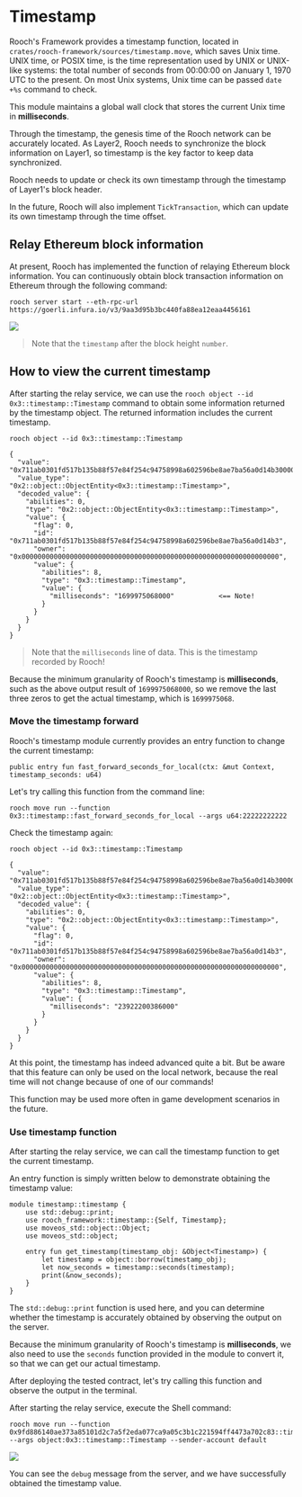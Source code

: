 # Timestamp

Rooch's Framework provides a timestamp function, located in `crates/rooch-framework/sources/timestamp.move`, which saves Unix time. UNIX time, or POSIX time, is the time representation used by UNIX or UNIX-like systems: the total number of seconds from 00:00:00 on January 1, 1970 UTC to the present. On most Unix systems, Unix time can be passed `date +%s` command to check.

This module maintains a global wall clock that stores the current Unix time in **milliseconds**.

Through the timestamp, the genesis time of the Rooch network can be accurately located. As Layer2, Rooch needs to synchronize the block information on Layer1, so timestamp is the key factor to keep data synchronized.

Rooch needs to update or check its own timestamp through the timestamp of Layer1's block header.

In the future, Rooch will also implement `TickTransaction`, which can update its own timestamp through the time offset.

## Relay Ethereum block information

At present, Rooch has implemented the function of relaying Ethereum block information. You can continuously obtain block transaction information on Ethereum through the following command:

```shell
rooch server start --eth-rpc-url https://goerli.infura.io/v3/9aa3d95b3bc440fa88ea12eaa4456161
```

![](/docs/relayer-get.png)

> Note that the `timestamp` after the block height `number`.

## How to view the current timestamp

After starting the relay service, we can use the `rooch object --id 0x3::timestamp::Timestamp` command to obtain some information returned by the timestamp object. The returned information includes the current timestamp.

```shell
rooch object --id 0x3::timestamp::Timestamp

{
  "value": "0x711ab0301fd517b135b88f57e84f254c94758998a602596be8ae7ba56a0d14b300000000000000000000000000000000000000000000000000000000000000000060f968ce8b010000",
  "value_type": "0x2::object::ObjectEntity<0x3::timestamp::Timestamp>",
  "decoded_value": {
    "abilities": 0,
    "type": "0x2::object::ObjectEntity<0x3::timestamp::Timestamp>",
    "value": {
      "flag": 0,
      "id": "0x711ab0301fd517b135b88f57e84f254c94758998a602596be8ae7ba56a0d14b3",
      "owner": "0x0000000000000000000000000000000000000000000000000000000000000000",
      "value": {
        "abilities": 8,
        "type": "0x3::timestamp::Timestamp",
        "value": {
          "milliseconds": "1699975068000"           <== Note!
        }
      }
    }
  }
}
```

> Note that the `milliseconds` line of data. This is the timestamp recorded by Rooch!

Because the minimum granularity of Rooch's timestamp is **milliseconds**, such as the above output result of `1699975068000`, so we remove the last three zeros to get the actual timestamp, which is `1699975068`.

### Move the timestamp forward

Rooch's timestamp module currently provides an entry function to change the current timestamp:

```move
public entry fun fast_forward_seconds_for_local(ctx: &mut Context, timestamp_seconds: u64)
```

Let's try calling this function from the command line:

```shell
rooch move run --function 0x3::timestamp::fast_forward_seconds_for_local --args u64:22222222222
```

Check the timestamp again:

```shell
rooch object --id 0x3::timestamp::Timestamp

{
  "value": "0x711ab0301fd517b135b88f57e84f254c94758998a602596be8ae7ba56a0d14b3000000000000000000000000000000000000000000000000000000000000000000d09941d2c1150000",
  "value_type": "0x2::object::ObjectEntity<0x3::timestamp::Timestamp>",
  "decoded_value": {
    "abilities": 0,
    "type": "0x2::object::ObjectEntity<0x3::timestamp::Timestamp>",
    "value": {
      "flag": 0,
      "id": "0x711ab0301fd517b135b88f57e84f254c94758998a602596be8ae7ba56a0d14b3",
      "owner": "0x0000000000000000000000000000000000000000000000000000000000000000",
      "value": {
        "abilities": 8,
        "type": "0x3::timestamp::Timestamp",
        "value": {
          "milliseconds": "23922200386000"
        }
      }
    }
  }
}
```

At this point, the timestamp has indeed advanced quite a bit. But be aware that this feature can only be used on the local network, because the real time will not change because of one of our commands!

This function may be used more often in game development scenarios in the future.

### Use timestamp function

After starting the relay service, we can call the timestamp function to get the current timestamp.

An entry function is simply written below to demonstrate obtaining the timestamp value:

```move
module timestamp::timestamp {
    use std::debug::print;
    use rooch_framework::timestamp::{Self, Timestamp};
    use moveos_std::object::Object;
    use moveos_std::object;

    entry fun get_timestamp(timestamp_obj: &Object<Timestamp>) {
        let timestamp = object::borrow(timestamp_obj);
        let now_seconds = timestamp::seconds(timestamp);
        print(&now_seconds);
    }
}
```

The `std::debug::print` function is used here, and you can determine whether the timestamp is accurately obtained by observing the output on the server.

Because the minimum granularity of Rooch's timestamp is **milliseconds**, we also need to use the `seconds` function provided in the module to convert it, so that we can get our actual timestamp.

After deploying the tested contract, let's try calling this function and observe the output in the terminal.

After starting the relay service, execute the Shell command:

```shell
rooch move run --function 0x9fd886140ae373a85101d2c7a5f2eda077ca9a05c3b1c221594ff4473a702c83::timestamp::get_timestamp --args object:0x3::timestamp::Timestamp --sender-account default
```

![](/docs/timestamp-obtain.png)

You can see the `debug` message from the server, and we have successfully obtained the timestamp value.
